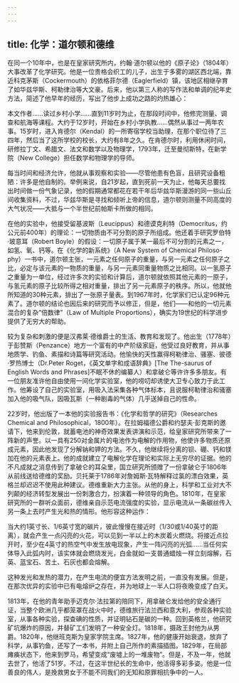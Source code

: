 ```yaml
---
---
---
```

title: 化学：道尔顿和德维
---




在同一个10年中，也是在皇家研究所内，约翰·道尔顿以他的《原子论》（1804年）大事改革了化学研究。他是一位贵格会织工的儿子，出生于多雾的湖区西北端，靠近科克茅斯（Cockermouth）的依格菲尔德（Eaglerfield）镇，该地区相继孕育了如华兹华斯、柯勒律治等大文豪。后来，他以第三人称的写作法和单调的纪年史方法，简述了他早年的经历，写出了他步上成功之路的灼热雄心：

本文作者……读过乡村小学……直到11岁时为止，在那段时间中，他修完测量、调查和航海等课程。大约于12岁时，开始在乡村小学执教……偶然从事过一两年农事。15岁时，进入肯德尔（Kendal）的一所寄宿学校当助理，在那个职位待了三四年，然后当了这所学校的校长，大约有8年之久。在肯德尔时，利用休闲时间，研修拉丁文、希腊文、法文和数学以及物理学，1793年，迁至曼彻斯特，在新学院（New College）担任数学和物理学的导师。



每当时间和经济允许，他就从事观察和实验——尽管他患有色盲，且研究设备粗陋：许多是他自制的。举例来说，自21岁起，直到死前一天为止，他每天总要找出时间做一份气象记录，他的假期通常都花在若干年后华兹华斯漫游的同一些山丘间收集资料，不过，华兹华斯是寻找和倾听上帝的信息，道尔顿则测量不同高度的大气状况——大抵与一个半世纪前帕斯卡所做的相同。

在他的实验中，他接受留基波斯（Leucippus）和德谟克利特（Democritus，约公元前400年）的理论：一切物质由不可分割的原子所组成。他还着手研究罗伯特·玻意耳（Robert Boyle）的假设：一切原子属于某一最后不可分割的元素之一，如氢、氧、钙等。在《化学的新系统》（A New System of Chemical Philoso-phy）一书中，道尔顿主张，一元素之任何原子的重量，与另一元素之任何原子之比，必定与该元素的一物质的重量，与另一元素同重量物质之比相同。以一氢原子之重量为一单位，经过许多次的实验和计算后，道尔顿就依照其他元素的一原子，与氢元素的原子比较所得之相对重量，排出了另一元素原子的秩序。所以，他就他所知道的30种元素，排出了一张原子量表。到1967年时，化学家们已认定96种元素了。道尔顿的结论也因后来的研究而予以修正，但是，他们——和他的一切元素混合的复杂“倍数律”（Law of Multiple Proportions），确实为19世纪的科学进步提供了无穷大的帮助。

较为复杂和刺激的便是汉弗莱·德维爵士的生活、教育和发现了。他出生（1778年）于彭赞斯（Penzance）地方一个富有的中产阶级家庭，他受过良好教育，并从事地质学、钓鱼、素描和诗篇等研究活动。他愉快的天性赢得柯勒律治、骚塞、彼德·罗热博士（Dr.Peter Roget，《英文单字和成语辞典》[The The-saurus of English Words and Phrases]不眠不休的编纂人）和拿破仑等许许多多朋友。有一位朋友准许他自由使用一间化学实验室，他的唠叨却诱使大卫专心致力于此工作。他筹设了自己的实验室，用吸入法采集各种气体标本，且说服柯勒律治和骚塞加入他的吸气队，因吸瓦斯（一种剧毒的气体）几乎送掉自己的性命。

22岁时，他出版了一本他的实验报告书：《化学和哲学的研究》（Researches Chemical and Philosophical，1800年）。在拉姆福德公爵和约瑟夫·彭克斯的邀请下，他来到伦敦，就蓄电池的神奇效果发表讲演和示范，给皇家研究所带来了一阵新的声誉。以一具有250对金属片的电池作为电解的作用物，他使许多物质还原成元素，因此他发现了分解钠和钾的方法。不久，他继续将分离的钡、硼、钙和镁加在他的元素表上。他的成就建立了电解化学在理论和实际上无穷尽的证据。他的不凡成就之消息传到了拿破仑的耳朵里，国立研究所颁赠了一份拿破仑于1806年从前线送给德维的奖励。贝托莱于1786年对詹姆斯·瓦特解释过氯的漂白效果，英格兰却迟迟不使用此种建议。德维重新大力主张。从他的身上，科学和工业对大不列颠的经济转型发展出一份刺激合力，扮演着一种领导的角色。1810年，在皇家研究所的一群听众面前，德维亲自示范电流强度的实验，显示电流从一条碳丝传入另一条上去时产生光和热的情形。他形容这种运作：

当大约1英寸长、1/6英寸宽的碳片，彼此慢慢在接近时（1/30或1/40英寸的距离），就会产生一点闪亮的火花，可以见到一半以上的木炭着火燃烧。将接近点拉开时，至少在4英寸的热空气中发生放电现象，产生一阵闪亮的光弧……当任何实体导入此弧内时，该实体就会燃烧发光，白金就如一支普通蜡烛一样立刻熔解，石英、蓝宝石、苦土、石灰也都会熔解。



这种发光和发热的潜力，在产生电流的便宜方法发明之前，一直没有发展。但是，在那次优异的实验中已有电熔炉之存在，并为地球上一半人口将夜晚变成了白天。

1813年，在他的青年助手迈克尔·法拉第的陪同下，用拿破仑发给他的安全通行证，当整个欧洲几乎都笼罩在战火中时，德维旅行法兰西和意大利，参观各种实验室，从事各种实验，探查碘的性质，并证明钻石是碳的一种。回到英格兰，他研究矿坑爆炸的原因，并替矿工们发明了一种安全灯。1818年，摄政王封他为从男爵。1820年，他继班克斯为皇家学院主席。1827年，他的健康开始衰退，放弃了科学，从事钓鱼，还写了一本书，并附上自己所作的素描插图。1829年，在局部瘫痪状态下，他来到罗马，希望变成“废墟上的一堆废物”。但是，不及一年，他就去世了，他活了51岁。不过，在这半世纪长的生命中，他活得多彩多姿。他是一位善良的伟人，是挽救男女于不能不同我们的无知和原罪相抗争中的一人。